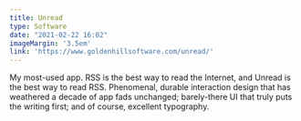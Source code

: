 ```yaml
---
title: Unread
type: Software
date: "2021-02-22 16:02"
imageMargin: '3.5em'
link: 'https://www.goldenhillsoftware.com/unread/'
---
```


My most-used app. RSS is the best way to read the Internet, and Unread is the best way to read RSS. Phenomenal, durable interaction design that has weathered a decade of app fads unchanged; barely-there UI that truly puts the writing first; and of course, excellent typography. 